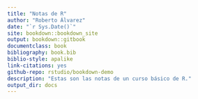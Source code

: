 ```yaml
---
title: "Notas de R"
author: "Roberto Álvarez"
date: "`r Sys.Date()`"
site: bookdown::bookdown_site
output: bookdown::gitbook
documentclass: book
bibliography: book.bib
biblio-style: apalike
link-citations: yes
github-repo: rstudio/bookdown-demo
description: "Estas son las notas de un curso básico de R."
output_dir: docs
---
```

